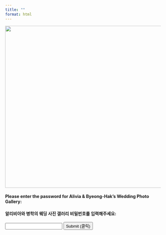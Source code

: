 ```yaml
---
title: ""
format: html
---
```


::: {.password-container}

<div id="passwordPrompt">
  <p align="center">
    <img src="wedding_title3.png" width="525px">
  </p>
  <h4>Please enter the password for Alivia & Byeong-Hak's Wedding Photo Gallery:</h4>
  <h4>알리비아와 병학의 웨딩 사진 갤러리 비밀번호를 입력해주세요:</h4>
  <p align="center">
    <form onsubmit="checkPassword(event)">
      <input type="password" id="password">
      <button type="submit">Submit (클릭)</button>
    </form>
  </p>
</div>

<div id="protectedContent" style="display:none;">
  <p align="center">
    <img src="wedding_title3.png" width="600px" tabindex="-1">
  </p>
  
### Welcome to the Alivia & Byeong-Hak's Wedding Photo Gallery!

  <p><a href="https://bcdanl.github.io/acbcweddingphoto" tabindex="-1" id="galleryLink">Click here! (여기를  클릭하세요!)</a></p>
</div>

:::

<script>
function checkPassword(event) {
    event.preventDefault(); // Prevent form reload
    const correctPassword = "acbc25";
    const inputPassword = document.getElementById("password").value;

    if (inputPassword === correctPassword) {
        document.getElementById("protectedContent").style.display = "block";
        document.getElementById("passwordPrompt").style.display = "none";
        // Enable tab focus for protected content now
        document.getElementById("galleryLink").removeAttribute("tabindex");
    } else {
        alert("Incorrect password. Please try again.");
    }
}
</script>

